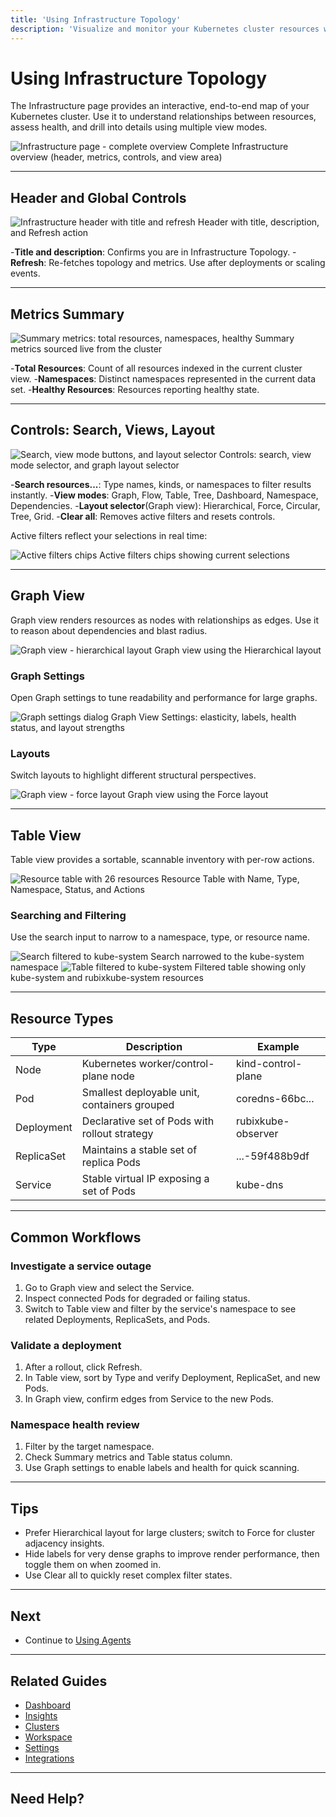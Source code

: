 ```yaml
---
title: 'Using Infrastructure Topology'
description: 'Visualize and monitor your Kubernetes cluster resources with interactive topology views'
---
```


# Using Infrastructure Topology

The Infrastructure page provides an interactive, end-to-end map of your Kubernetes cluster. Use it to understand relationships between resources, assess health, and drill into details using multiple view modes.

<Frame>
  <img
    src="/images/using/using-infrastructure-overview-detailed.png"
    alt="Infrastructure page - complete overview"
  />
  <Caption>Complete Infrastructure overview (header, metrics, controls, and view area)</Caption>
  
</Frame>

---

## Header and Global Controls

<Frame>
  <img
    src="/images/using/using-infrastructure-01-header.png"
    alt="Infrastructure header with title and refresh"
  />
  <Caption>Header with title, description, and Refresh action</Caption>
</Frame>

-**Title and description**: Confirms you are in Infrastructure Topology.
-**Refresh**: Re-fetches topology and metrics. Use after deployments or scaling events.

---

## Metrics Summary

<Frame>
  <img
    src="/images/using/using-infrastructure-04-metrics.png"
    alt="Summary metrics: total resources, namespaces, healthy"
  />
  <Caption>Summary metrics sourced live from the cluster</Caption>
</Frame>

-**Total Resources**: Count of all resources indexed in the current cluster view.
-**Namespaces**: Distinct namespaces represented in the current data set.
-**Healthy Resources**: Resources reporting healthy state.

---

## Controls: Search, Views, Layout

<Frame>
  <img
    src="/images/using/using-infrastructure-02-controls.png"
    alt="Search, view mode buttons, and layout selector"
  />
  <Caption>Controls: search, view mode selector, and graph layout selector</Caption>
</Frame>

-**Search resources...**: Type names, kinds, or namespaces to filter results instantly.
-**View modes**: Graph, Flow, Table, Tree, Dashboard, Namespace, Dependencies.
-**Layout selector**(Graph view): Hierarchical, Force, Circular, Tree, Grid.
-**Clear all**: Removes active filters and resets controls.

Active filters reflect your selections in real time:

<Frame>
  <img
    src="/images/using/using-infrastructure-03-active-filters.png"
    alt="Active filters chips"
  />
  <Caption>Active filters chips showing current selections</Caption>
</Frame>

---

## Graph View

Graph view renders resources as nodes with relationships as edges. Use it to reason about dependencies and blast radius.

<Frame>
  <img
    src="/images/using/using-infrastructure-03-graph-view.png"
    alt="Graph view - hierarchical layout"
  />
  <Caption>Graph view using the Hierarchical layout</Caption>
</Frame>

### Graph Settings

Open Graph settings to tune readability and performance for large graphs.

<Frame>
  <img
    src="/images/using/using-infrastructure-06-graph-settings.png"
    alt="Graph settings dialog"
  />
  <Caption>Graph View Settings: elasticity, labels, health status, and layout strengths</Caption>
</Frame>

### Layouts

Switch layouts to highlight different structural perspectives.

<Frame>
  <img
    src="/images/using/using-infrastructure-07-graph-force.png"
    alt="Graph view - force layout"
  />
  <Caption>Graph view using the Force layout</Caption>
</Frame>

---

## Table View

Table view provides a sortable, scannable inventory with per-row actions.

<Frame>
  <img
    src="/images/using/using-infrastructure-05-table.png"
    alt="Resource table with 26 resources"
  />
  <Caption>Resource Table with Name, Type, Namespace, Status, and Actions</Caption>
</Frame>

### Searching and Filtering

Use the search input to narrow to a namespace, type, or resource name.

<Frame>
  <img
    src="/images/using/using-infrastructure-08-search-kube-system.png"
    alt="Search filtered to kube-system"
  />
  <Caption>Search narrowed to the kube-system namespace</Caption>
</Frame>

<Frame>
  <img
    src="/images/using/using-infrastructure-09-table-filtered-kube-system.png"
    alt="Table filtered to kube-system"
  />
  <Caption>Filtered table showing only kube-system and rubixkube-system resources</Caption>
</Frame>

---

## Resource Types

| Type | Description | Example |
|------|-------------|---------|
| Node | Kubernetes worker/control-plane node | kind-control-plane |
| Pod | Smallest deployable unit, containers grouped | coredns-66bc... |
| Deployment | Declarative set of Pods with rollout strategy | rubixkube-observer |
| ReplicaSet | Maintains a stable set of replica Pods | ...-59f488b9df |
| Service | Stable virtual IP exposing a set of Pods | kube-dns |

---

## Common Workflows

### Investigate a service outage
1. Go to Graph view and select the Service.
2. Inspect connected Pods for degraded or failing status.
3. Switch to Table view and filter by the service's namespace to see related Deployments, ReplicaSets, and Pods.

### Validate a deployment
1. After a rollout, click Refresh.
2. In Table view, sort by Type and verify Deployment, ReplicaSet, and new Pods.
3. In Graph view, confirm edges from Service to the new Pods.

### Namespace health review
1. Filter by the target namespace.
2. Check Summary metrics and Table status column.
3. Use Graph settings to enable labels and health for quick scanning.

---

## Tips

- Prefer Hierarchical layout for large clusters; switch to Force for cluster adjacency insights.
- Hide labels for very dense graphs to improve render performance, then toggle them on when zoomed in.
- Use Clear all to quickly reset complex filter states.

---

## Next

- Continue to [Using Agents](/using/agents)

---

## Related Guides

- [Dashboard](/using/dashboard)
- [Insights](/using/insights)
- [Clusters](/using/clusters)
- [Workspace](/using/workspace)
- [Settings](/using/settings)
- [Integrations](/using/integrations)

---

## Need Help?


<ContactSupport />
